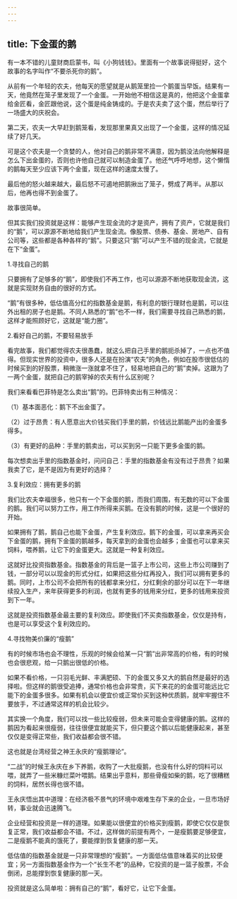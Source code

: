 ```yaml
---
---
---
```

title: 下金蛋的鹅
---




有一本不错的儿童财商启蒙书，叫《小狗钱钱》。里面有一个故事说得挺好，这个故事的名字叫作“不要杀死你的鹅”。


从前有一个年轻的农夫，他每天的愿望就是从鹅笼里捡一个鹅蛋当早饭。结果有一天，他竟然在笼子里发现了一个金蛋。一开始他不相信这是真的，他把这个金蛋拿给金匠看，金匠跟他说，这个蛋是纯金铸成的。于是农夫卖了这个蛋，然后举行了一场盛大的庆祝会。

第二天，农夫一大早赶到鹅笼看，发现那里果真又出现了一个金蛋，这样的情况延续了好几天。

可是这个农夫是一个贪婪的人，他对自己的鹅非常不满意，因为鹅没法向他解释是怎么下出金蛋的，否则也许他自己就可以制造金蛋了。他还气呼呼地想，这个懒惰的鹅每天至少应该下两个金蛋，现在这样的速度太慢了。

最后他的怒火越来越大，最后怒不可遏地把鹅揪出了笼子，劈成了两半。从那以后，他再也得不到金蛋了。




故事很简单。

但其实我们投资就是这样：能够产生现金流的才是资产，拥有了资产，它就是我们的“鹅”，可以源源不断地给我们产生现金流。像股票、债券、基金、房地产、自有公司等，这些都是各种各样的“鹅”。只要这只“鹅”可以产生不错的现金流，它就是在下“金蛋”。





1.寻找自己的鹅


只要拥有了足够多的“鹅”，即使我们不再工作，也可以源源不断地获取现金流，这就是实现财务自由的很好的方式。

“鹅”有很多种，低估值高分红的指数基金是鹅，有利息的银行理财也是鹅，可以往外出租的房子也是鹅。不同人熟悉的“鹅”也不一样，我们需要寻找自己熟悉的鹅，这样才能照顾好它，这就是“能力圈”。





2.看好自己的鹅，不要轻易放手


看完故事，我们都觉得农夫很愚蠢，就这么把自己手里的鹅扼杀掉了，一点也不值得。但现实世界的投资中，很多人还是在扮演“农夫”的角色，例如在股市很低估的时候买到的好股票，稍微涨一涨就拿不住了，轻易地把自己的“鹅”卖掉。这跟为了一两个金蛋，就把自己的鹅宰掉的农夫有什么区别呢？

我们来看看巴菲特是怎么卖出“鹅”的。巴菲特卖出有三种情况：

（1）基本面恶化：鹅下不出金蛋了。

（2）过于昂贵：有人愿意出大价钱买我们手里的鹅，价钱远比鹅能产出的金蛋多得多。

（3）有更好的品种：手里的鹅卖出，可以买到另一只能下更多金蛋的鹅。

每次想卖出手里的指数基金时，问问自己：手里的指数基金有没有过于昂贵？如果我卖了它，是不是因为有更好的选择？





3.复利效应：拥有更多的鹅


我们比农夫幸福很多，他只有一个下金蛋的鹅，而我们周围，有无数的可以下金蛋的鹅。我们可以努力工作，用工作所得来买鹅。在没有鹅的时候，这是一个很好的开始。

如果拥有了鹅，鹅自己也能下金蛋，产生复利效应。鹅下的金蛋，可以拿来再买会下金蛋的鹅，拥有下金蛋的鹅越多，每天拿到的金蛋也会越多；金蛋也可以拿来买饲料，喂养鹅，让它下的金蛋更大。这就是一种复利效应。

这就好比投资指数基金。指数基金的背后是一篮子上市公司，这些上市公司赚到了钱，一部分可以以现金的形式分红，如果把这些分红再投入，我们可以拥有更多的鹅。同时，上市公司不会把所有的钱都拿来分红，分红剩余的部分可以在下一年继续投入生产，来年获得更多的利润，也就有更多的钱用来分红，更多的钱用来投资到下一年。

这就是投资指数基金最主要的复利效应。即使我们不买卖指数基金，仅仅是持有，也是可以享受这个复利效应的。





4.寻找物美价廉的“瘦鹅”


有的时候市场也会不理性，乐观的时候会给某一只“鹅”出非常高的价格，有的时候也会很悲观，给一只鹅出很低的价格。

如果不看价格，一只羽毛光鲜、丰满肥硕、下的金蛋又多又大的鹅自然是最好的选择啦。但这样的鹅很受追捧，通常价格也会非常贵，买下来花的的金蛋可能远比它能下的金蛋多很多。如果有机会以便宜价或正常价买到这种优质鹅，就牢牢握住不要放手，不过通常这样的机会比较少。

其实换一个角度，我们可以找一些比较瘦弱，但未来可能会变得健康的鹅。这样的鹅因为看起来很瘦弱，往往很便宜就能买下，但只要这个鹅以后能健康起来，甚至仅仅是变得正常些，我们收益都会很不错。

这也就是台湾经营之神王永庆的“瘦鹅理论”。


“二战”的时候王永庆在乡下养鹅，收购了一大批瘦鹅，也没有什么好的饲料可以喂，就弄了一些米糠烂菜叶喂鹅。结果出乎意料，那些骨瘦如柴的鹅，吃了很糟糕的饲料，居然长得也很不错。

王永庆悟出其中道理：在经济极不景气的环境中艰难生存下来的企业，一旦市场好转，事业就会迅速腾飞。




企业经营和投资是一样的道理。如果能以很便宜的价格买到瘦鹅，即使它仅仅是恢复正常，我们收益都会不错。不过，这样做的前提有两个，一是瘦鹅要足够便宜，二是瘦鹅不能真的饿死了，要能撑到恢复健康的那一天。

低估值的指数基金就是一只非常理想的“瘦鹅”。一方面低估值意味着买的比较便宜；另一方面指数基金作为一个“长生不老”的品种，它投资的是一篮子股票，不会倒闭，总能撑到恢复健康的那一天。

投资就是这么简单啦：拥有自己的“鹅”，看好它，让它下金蛋。